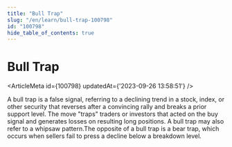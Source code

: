 ```yaml
---
title: "Bull Trap"
slug: "/en/learn/bull-trap-100798"
id: "100798"
hide_table_of_contents: true
---
```



# Bull Trap

<ArticleMeta id={100798} updatedAt={'2023-09-26 13:58:51'} />
<div className='border-solid border-b border-t-0 my-4 border-[var(--ifm-color-gray-300)]' />

A bull trap is a false signal, referring to a declining trend in a stock, index, or other security that reverses after a convincing rally and breaks a prior support level. The move "traps" traders or investors that acted on the buy signal and generates losses on resulting long positions. A bull trap may also refer to a whipsaw pattern.The opposite of a bull trap is a bear trap, which occurs when sellers fail to press a decline below a breakdown level.
